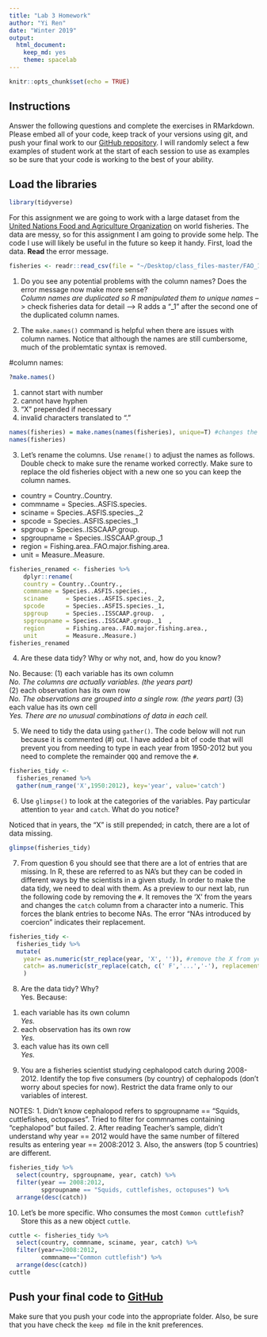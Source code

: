 ```yaml
---
title: "Lab 3 Homework"
author: "Yi Ren"
date: "Winter 2019"
output:
  html_document:
    keep_md: yes
    theme: spacelab
---
```


```r
knitr::opts_chunk$set(echo = TRUE)
```

## Instructions
Answer the following questions and complete the exercises in RMarkdown. Please embed all of your code, keep track of your versions using git, and push your final work to our [GitHub repository](https://github.com/FRS417-DataScienceBiologists). I will randomly select a few examples of student work at the start of each session to use as examples so be sure that your code is working to the best of your ability.

## Load the libraries
```r
library(tidyverse)
```

For this assignment we are going to work with a large dataset from the [United Nations Food and Agriculture Organization](http://www.fao.org/about/en/) on world fisheries. The data are messy, so for this assignment I am going to provide some help. The code I use will likely be useful in the future so keep it handy. First, load the data. **Read** the error message.  

```r
fisheries <- readr::read_csv(file = "~/Desktop/class_files-master/FAO_1950to2012_111914.csv") 
```

1. Do you see any potential problems with the column names? Does the error message now make more sense?  
*Column names are duplicated so R manipulated them to unique names*
--> check fisheries data for detail
--> R adds a "_1" after the second one of the duplicated column names.


2. The `make.names()` command is helpful when there are issues with column names. Notice that although the names are still cumbersome, much of the problemtatic syntax is removed.

#column names: 
```r
?make.names()
```

1. cannot start with number
2. cannot have hyphen
3. "X" prepended if necessary
4. invalid characters translated to "."
```r
names(fisheries) = make.names(names(fisheries), unique=T) #changes the column names
names(fisheries)
```


3. Let's rename the columns. Use `rename()` to adjust the names as follows. Double check to make sure the rename worked correctly. Make sure to replace the old fisheries object with a new one so you can keep the column names.
+ country     = Country..Country.  
+ commname    = Species..ASFIS.species.  
+ sciname     = Species..ASFIS.species._2  
+ spcode      = Species..ASFIS.species._1  
+ spgroup     = Species..ISSCAAP.group.  
+ spgroupname = Species..ISSCAAP.group._1  
+ region      = Fishing.area..FAO.major.fishing.area.  
+ unit        = Measure..Measure.  

```r
fisheries_renamed <- fisheries %>% 
    dplyr::rename(
    country = Country..Country.,
    commname = Species..ASFIS.species.,
    sciname     = Species..ASFIS.species._2,
    spcode      = Species..ASFIS.species._1,
    spgroup     = Species..ISSCAAP.group.  ,
    spgroupname = Species..ISSCAAP.group._1  ,
    region      = Fishing.area..FAO.major.fishing.area.,
    unit        = Measure..Measure.)
fisheries_renamed
```

4. Are these data tidy? Why or why not, and, how do you know?

No. Because:
(1) each variable has its own column  
*No. The columns are actually variables. (the years part)*  
(2) each observation has its own row  
*No. The observations are grouped into a single row. (the years part)* 
(3) each value has its own cell  
*Yes. There are no unusual combinations of data in each cell.*  


5. We need to tidy the data using `gather()`. The code below will not run because it is commented (#) out. I have added a bit of code that will prevent you from needing to type in each year from 1950-2012 but you need to complete the remainder `QQQ` and remove the `#`.
```r
fisheries_tidy <- 
  fisheries_renamed %>% 
  gather(num_range('X',1950:2012), key='year', value='catch')
```

6. Use `glimpse()` to look at the categories of the variables. Pay particular attention to `year` and `catch`. What do you notice?  

Noticed that in years, the "X" is still prepended; in catch, there are a lot of data missing. 
```r
glimpse(fisheries_tidy)
```




7. From question 6 you should see that there are a lot of entries that are missing. In R, these are referred to as NA's but they can be coded in different ways by the scientists in a given study. In order to make the data tidy, we need to deal with them. As a preview to our next lab, run the following code by removing the `#`. It removes the 'X' from the years and changes the `catch` column from a character into a numeric. This forces the blank entries to become NAs. The error "NAs introduced by coercion" indicates their replacement.

```r
fisheries_tidy <- 
  fisheries_tidy %>% 
  mutate(
    year= as.numeric(str_replace(year, 'X', '')), #remove the X from year
    catch= as.numeric(str_replace(catch, c(' F','...','-'), replacement = '')) #replace character strings with NA
    )
```

8. Are the data tidy? Why?  
Yes. Because: 
(1) each variable has its own column  
*Yes.*  
(2) each observation has its own row  
*Yes.* 
(3) each value has its own cell  
*Yes.*


9. You are a fisheries scientist studying cephalopod catch during 2008-2012. Identify the top five consumers (by country) of cephalopods (don't worry about species for now). Restrict the data frame only to our variables of interest.

NOTES:
1. Didn't know cephalopod refers to spgroupname == "Squids, cuttlefishes, octopuses". Tried to filter for commnames containing "cephalopod" but failed. 
2. After reading Teacher's sample, didn't understand why year == 2012 would have the same number of filtered results as entering year == 2008:2012
3. Also, the answers (top 5 countries) are different.

```r
fisheries_tidy %>% 
  select(country, spgroupname, year, catch) %>% 
  filter(year == 2008:2012,
         spgroupname == "Squids, cuttlefishes, octopuses") %>% 
  arrange(desc(catch))
```


10. Let's be more specific. Who consumes the most `Common cuttlefish`? Store this as a new object `cuttle`.

```r
cuttle <- fisheries_tidy %>% 
  select(country, commname, sciname, year, catch) %>% 
  filter(year==2008:2012,
         commname=="Common cuttlefish") %>%
  arrange(desc(catch))
cuttle
```


## Push your final code to [GitHub](https://github.com/FRS417-DataScienceBiologists)
Make sure that you push your code into the appropriate folder. Also, be sure that you have check the `keep md` file in the knit preferences.

